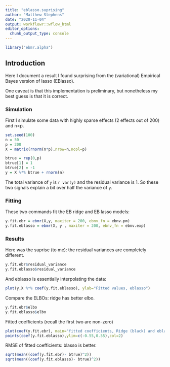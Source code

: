 ```yaml
---
title: "eblasso.suprising"
author: "Matthew Stephens"
date: "2020-11-04"
output: workflowr::wflow_html
editor_options:
  chunk_output_type: console
---
```


```r
library("ebmr.alpha")
```


## Introduction

Here I document a result I found surprising from the (variational) 
Empirical Bayes version of
lasso (EBlasso). 

One caveat is that this implementation is preliminary, but nonetheless
my best guess is that it is correct.


### Simulation

First I simulate some data with highly sparse effects 
(2 effects out of 200) and n<p.

```r
set.seed(100)
n = 50
p = 200
X = matrix(rnorm(n*p),nrow=n,ncol=p)

btrue = rep(0,p)
btrue[1] = 1
btrue[2] = -1
y = X %*% btrue + rnorm(n)
```

The total variance of `y` is `r var(y)` and the residual variance is 1.
So these two signals explain a bit over half the variance of `y`.

### Fitting

These two commands fit the EB ridge and EB lasso models:
```r
y.fit.ebr = ebmr(X,y, maxiter = 200, ebnv_fn = ebnv.pm)
y.fit.eblasso = ebmr(X, y , maxiter = 200, ebnv_fn = ebnv.exp)
```

### Results

Here was the suprise (to me): the residual variances are completely different.
```r
y.fit.ebr$residual_variance
y.fit.eblasso$residual_variance
```

And eblasso is essentially interpolating the data:
```r
plot(y,X %*% coef(y.fit.eblasso), ylab="Fitted values, eblasso")
```


Compare the ELBOs: ridge has better elbo.
```r
y.fit.ebr$elbo
y.fit.eblasso$elbo
```


Fitted coefficients (recall the first two are non-zero)
```r
plot(coef(y.fit.ebr), main="fitted coefficients, Ridge (black) and eblasso (red)",ylim=c(-0.55,0.55))
points(coef(y.fit.eblasso),ylim=c(-0.55,0.55),col=2)
```

RMSE of fitted coefficients: blasso is better.
```r
sqrt(mean((coef(y.fit.ebr)- btrue)^2))
sqrt(mean((coef(y.fit.eblasso)- btrue)^2))
```


